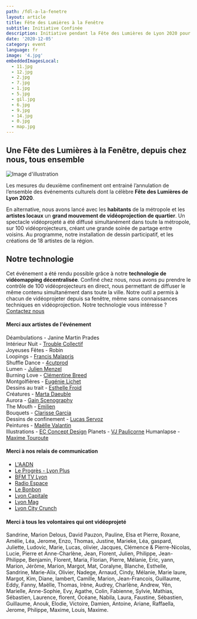 ```yaml
---
path: /fdl-a-la-fenetre
layout: article
title: Fête des Lumières à la Fenêtre
subtitle: Initiative Confinée
description: Initiative pendant la Fête des Lumières de Lyon 2020 pour contrecarrer l'annulation de l'événement officiel
date: '2020-12-05'
category: event
language: fr
image: '4.jpg'
embeddedImagesLocal:
  - 11.jpg
  - 12.jpg
  - 2.jpg
  - 7.jpg
  - 1.jpg
  - 5.jpg
  - gil.jpg
  - 6.jpg
  - 9.jpg
  - 14.jpg
  - 0.jpg
  - map.jpg
---
```


## Une Fête des Lumières à la Fenêtre, depuis chez nous, tous ensemble

![Image d'illustration](4.jpg)

Les mesures du deuxième confinement ont entrainé l’annulation de l’ensemble des événements culturels dont la célèbre **Fête des Lumières de Lyon 2020**.

En alternative, nous avons lancé avec les **habitants** de la métropole et les **artistes locaux** un **grand mouvement de vidéoprojection de quartier**. Un spectacle vidéoprojeté a été diffusé simultanément dans toute la métropole, sur 100 vidéoprojecteurs, créant une grande soirée de partage entre voisins. Au programme, notre installation de dessin participatif, et les créations de 18 artistes de la région.
<br/>

<ImageGrid props={props}/>

## Notre technologie

Cet événement a été rendu possible grâce à notre **technologie de vidéomapping décentralisée**. Confiné chez nous, nous avons pu prendre le contrôle de 100 vidéoprojecteurs en direct, nous permettant de diffuser le même contenu simultanément dans toute la ville. Notre outil a permis à chacun de vidéoprojeter depuis sa fenêtre, même sans connaissances techniques en vidéoprojection. Notre technologie vous intéresse ? [Contactez nous](/contact)

#### Merci aux artistes de l'événement

Déambulations - Janine Martin Prades  
Intérieur Nuit - [Trouble Collectif](https://www.instagram.com/TroubleCollectif/)  
Joyeuses Fêtes - Robin  
Loopings - [Francis Malapris](http://malapris.com)  
Shuffle Dance - [4cutprod](https://www.instagram.com/4cutprod/)  
Lumen - [Julien Menzel](http://mrzl.fr/)  
Burning Love - [Clémentine Breed](http://www.clementine-breed.fr/)  
Montgolfières - [Eugénie Lichet](http://instagram.com/eugenie_jl)  
Dessins au trait - [Esthelle Froid](https://www.instagram.com/est_h_elle/)  
Créatures - [Marta Daeuble](http://www.martadaeuble.com/)  
Aurora - [Gain Scenography](https://www.instagram.com/gain.scenography/)  
The Mouth - [Emilien](https://www.instagram.com/emilien.neilime/)  
Bouquets - [Clarisse Garcia](https://www.instagram.com/clarisse_clg/)  
Dessins de confinement - [Lucas Servoz](https://www.instagram.com/servoz.lucas/)  
Peintures - [Maëlle Valantin](https://maellevalantin.wixsite.com/monsite)  
Illustrations - [EC Concept Design](https://www.instagram.com/ecdesign_studio_/)
Planets - [VJ Paulicorne](https://www.instagram.com/paul_icorne/)
Humanlapse - [Maxime Touroute](https://maximetouroute.github.io)

#### Merci à nos relais de communication

- [L'AADN](https://aadn.org/)
- [Le Progrès - Lyon Plus](https://www.lyonplus.com/actualite/2020/12/08/une-fete-des-lumieres-chez-soi-citoyenne-et-artistique)
- [BFM TV Lyon](https://www.bfmtv.com/lyon/fete-des-lumieres-les-lyonnais-invites-illuminer-les-facades-grace-a-des-videoprojecteurs_AV-202012030181.html)
- [Radio Espace](http://www.radioespace.com/news/locales/188872/une-fete-des-lumieres-aux-fenetres-cette-annee-a-lyon)
- [Le Bonbon](https://www.lebonbon.fr/lyon/news/fete-des-lumieres-dessins-murs-projection/)
- [Lyon Capitale](https://www.lyoncapitale.fr/actualite/confinement-participez-a-une-oeuvre-lumineuse-et-dessinee-depuis-chez-vous/)
- [Lyon Mag](https://www.lyonmag.com/article/111665/lyon-un-projet-de-fete-des-lumieres-aux-fenetres-cette-annee)
- [Lyon City Crunch](https://lyon.citycrunch.fr/une-fete-des-lumieres-aux-fenetres-le-5-decembre/2020/11/25/)

#### Merci à tous les volontaires qui ont vidéoprojeté

Sandrine, Marion Delous, David Pauzon, Pauline, Elsa et Pierre, Roxane, Amélie, Léa, Jerome, Enzo, Thomas, Justine, Marieke, Léa, gaspard, Juliette, Ludovic, Marie, Lucas, olivier, Jacques, Clémence & Pierre-Nicolas, Lucie, Pierre et Anne-Charlène, Jean, Florent, Julien, Philippe, Jean-Philippe, Benjamin, Florent, Maria, Florian, Pierre, Mélanie, Eric, yann, Marion, Jérôme, Marion, Margot, Mat, Coralyne, Blanche, Esthelle, Sandrine, Marie-Alix, Olivier, Nadege, Arnaud, Cindy, Mélanie, Marie laure, Margot, Kim, Diane, lambert, Camille, Marion, Jean-Francois, Guillaume, Eddy, Fanny, Maëlle, Thomas, Irène, Audrey, Charlène, Andrew, Yên, Marielle, Anne-Sophie, Evy, Agathe, Colin, Fabienne, Sylvie, Mathias, Sébastien, Laurence, florent, Océane, Nabila, Laura, Faustine, Sébastien, Guillaume, Anouk, Elodie, Victoire, Damien, Antoine, Ariane, Raffaella, Jerome, Philippe, Maxime, Louis, Maxime.
